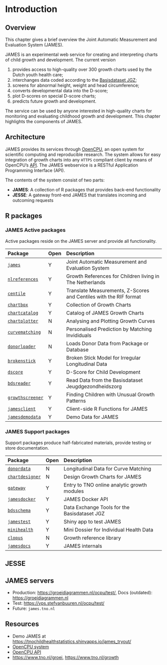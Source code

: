 # Introduction {#intro}

## Overview

This chapter gives a brief overview the Joint Automatic Measurement and Evaluation System (JAMES).

JAMES is an experimental web service for creating and interpreting charts of child growth and
development. The current version

1. provides access to high-quality over 300 growth charts used by the Dutch youth health care;
2. interchanges data coded according to the [Basisdataset JGZ](https://www.ncj.nl/themadossiers/informatisering/basisdataset/documentatie/?cat=13);
3. screens for abnormal height, weight and head circumference;
4. converts developmental data into the D-score;
5. plot D-scores on special D-score charts;
6. predicts future growth and development.

The service can be used by anyone interested in high-quality charts for monitoring and evaluating childhood growth and development. This chapter highlights the components of JAMES.

## Architecture

JAMES provides its services through [OpenCPU](https://www.opencpu.org), an open system for scientific computing and reproducible research. The system allows for easy integration of growth charts into any `HTTPS` compliant client by means of OpenCPU's [API](https://www.opencpu.org/api.html). The JAMES webservice is a RESTful Application Programming Interface (API).

The contents of the system consist of two parts:

- **JAMES**: A collection of R packages that provides back-end functionality
- **JESSE**: A gateway front-end JAMES that translates incoming and outcoming requests

## R packages

### JAMES Active packages

Active packages reside on the JAMES server and provide all functionality.

| Package | Open | Description                                            |
|:--------|:-----|:-------------------------------------------------------|
| [`james`](https://github.com/growthcharts/james) | Y | Joint Automatic Measurement and Evaluation System |
| [`nlreferences`](https://github.com/growthcharts/nlreferences) | Y | Growth References for Children living in The Netherlands |
| [`centile`](https://github.com/growthcharts/centile) | Y | Translate Measurements, Z-Scores and Centiles with the RIF format |
| [`chartbox`](https://github.com/growthcharts/chartbox) | Y | Collection of Growth Charts |
| [`chartcatalog`](https://github.com/growthcharts/chartcatalog) | Y | Catalog of JAMES Growth Charts |
| [`chartplotter`](https://github.com/growthcharts/chartplotter) | N | Analysing and Plotting Growth Curves |
| [`curvematching`](https://github.com/growthcharts/curvematching) | N | Personalised Prediction by Matching Invididuals |
| [`donorloader`](https://github.com/growthcharts/donorloader) | N | Loads Donor Data from Package or Database |
| [`brokenstick`](https://github.com/growthcharts/brokenstick) | Y | Broken Stick Model for Irregular Longitudinal Data |
| [`dscore`](https://github.com/D-score/dscore) | Y | D-Score for Child Development |
| [`bdsreader`](https://github.com/growthcharts/bdsreader) | Y | Read Data from the Basisdataset Jeugdgezondheidszorg |
| [`growthscreener`](https://github.com/growthcharts/growthscreener) | Y | Finding Children with Unusual Growth Patterns |
| [`jamesclient`](https://github.com/growthcharts/jamesclient) | Y | Client-side R Functions for JAMES |
| [`jamesdemodata`](https://github.com/growthcharts/jamesdemodata) | Y | Demo Data for JAMES |

### JAMES Support packages

Support packages produce half-fabricated materials, provide testing or store documentation. 

| Package | Open | Description                                            |
|:--------|:-----|:-------------------------------------------------------|
| [`donordata`](https://github.com/stefvanbuuren/donordata) | N | Longitudinal Data for Curve Matching |
| [`chartdesigner`](https://github.com/stefvanbuuren/chartdesigner) | N | Design Growth Charts for JAMES |
| [`gateway`](https://github.com/stefvanbuuren/gateway) | Y | Entry to TNO online analytic growth modules |
| [`jamesdocker`](https://github.com/stefvanbuuren/jamesdocker) | Y | JAMES Docker API |
| [`bdsschema`](https://github.com/stefvanbuuren/bdsschema) | Y | Data Exchange Tools for the Basisdataset JGZ |
| [`jamestest`](https://github.com/stefvanbuuren/jamestest) | Y | Shiny app to test JAMES |
| [`minihealth`](https://github.com/stefvanbuuren/minihealth) | Y | Mini Dossier for Individual Health Data |
| [`clopus`](https://github.com/stefvanbuuren/clopus) | N | Growth reference library |
| [`jamesdocs`](https://github.com/stefvanbuuren/jamesdocs) | Y | JAMES internals |

## JESSE


## JAMES servers

- Production: <https://groeidiagrammen.nl/ocpu/test/>, Docs (outdated): <https://groeidiagrammen.nl>
- Test: <https://vps.stefvanbuuren.nl/ocpu/test/>
- Future: `james.tno.nl`

## Resources

- Demo JAMES at <https://tnochildhealthstatistics.shinyapps.io/james_tryout/>
- [OpenCPU system](https://www.opencpu.org)
- [OpenCPU API](https://www.opencpu.org/api.html)
- <https://www.tno.nl/groei>, <https://www.tno.nl/growth>
